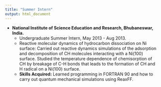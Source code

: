 ```yaml
---
title: "Summer Intern"
output: html_document
---
```


- **National Institute of Science Education and Research, Bhubaneswar, India.**
  - Undergraduate Summer Intern, May 2013 - Aug 2013.
  - Reactive molecular dynamics of hydrocarbon dissociation on Ni surface: Carried out reactive dynamics simulations of the adsorption and decomposition of CH\textsubscript{4} molecules interacting with a Ni(100) surface. Studied the temperature dependence of chemisorption of CH\textsubscript{4} by breakage of C-H bonds that leads to the formation of CH\textsubscript{3} and H radical on a Ni(100) surface.
  - **Skills Acquired:**
          Learned programming in FORTRAN 90 and how to carry out quantum mechanical simulations using ReaxFF.